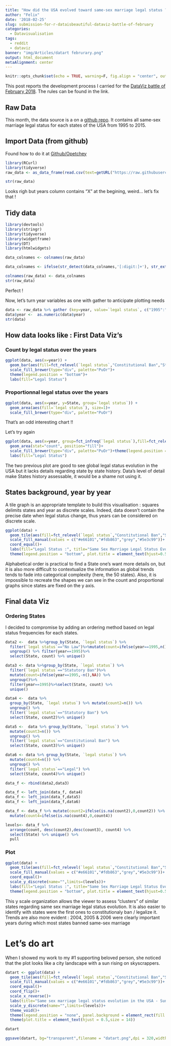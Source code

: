 ```yaml
---
title: "How did the USA evolved toward same-sex marriage legal status ? (r/dataisbeautiful submission)"
author: "Felix"
date: '2018-02-25'
slug: submission-for-r-dataisbeautiful-dataviz-battle-of-february
categories:
  - Datavisualisation
tags:
  - reddit
  - dataviz
banner: "img/Articles/datart februrary.png"
output: html_document
metaAlignment: center
---
```


```r
knitr::opts_chunk$set(echo = TRUE, warning=F, fig.align = "center", out.width = "90%", message=F)
```

This post reports the development process I carried for the [DataViz battle of February 2018](https://www.reddit.com/r/dataisbeautiful/comments/7vegvf/battle_dataviz_battle_for_the_month_of_february/?ref=share&ref_source=link). The rules can be found in the link.

## Raw Data


This month, the data source is a on a [github repo]("https://raw.githubusercontent.com/zonination/samesmarriage/master/ssm.csv"). It contains all same-sex marriage legal status for each states of the USA from 1995 to 2015.

## Import Data (from github)

Found how to do it at [Github/Opetchey](https://github.com/opetchey/RREEBES/wiki/Reading-data-and-code-from-an-online-github-repository)

```r
library(RCurl)
library(tidyverse)
raw_data <- as_data_frame(read.csv(text=getURL("https://raw.githubusercontent.com/zonination/samesmarriage/master/ssm.csv")))

str(raw_data) 
```
Looks righ but years column contains "X" at the begining, weird... let's fix that !

## Tidy data
```r
library(devtools)
library(stringr)
library(tidyverse)
library(widgetframe)
library(DT)
library(htmlwidgets)

data_colnames <- colnames(raw_data)

data_colnames <- ifelse(str_detect(data_colnames,'[:digit:]+'), str_extract(data_colnames,"[:digit:]+"), data_colnames)

colnames(raw_data) <- data_colnames
str(raw_data)
```
Perfect !


Now, let's turn year variables as one with gather to anticipate plotting needs
```r
data <- raw_data %>% gather (key=year, value=`legal status`, c("1995":"2015"))
data$year <-  as.numeric(data$year)
str(data)
```


## How data looks like : First Data Viz's
### Count by legal status over the years

```r
ggplot(data, aes(x=year)) + 
  geom_bar(aes(fill=fct_relevel(`legal status`,"Constitutional Ban","Statutory Ban","No Law", "Legal")))+
  scale_fill_brewer(type="div", palette="PuOr")+
  theme(legend.position = "bottom")+
  labs(fill="Legal Status")
```

### Proportionnal legal status over the years

```r

ggplot(data, aes(x=year, y=State, group=`legal status`)) + 
  geom_area(aes(fill=`legal status`), size=1)+
  scale_fill_brewer(type="div", palette="PuOr")


```
That's an odd interesting chart !!

Let's try again
```r
ggplot(data, aes(x=year, group=fct_infreq(`legal status`),fill=fct_relevel(`legal status`,"Constitutional Ban","Statutory Ban","No Law", "Legal"))) + 
  geom_area(stat="count", position="fill")+
  scale_fill_brewer(type="div", palette="PuOr")+theme(legend.position = "bottom")+
  labs(fill="Legal Status")
```

The two previous plot are good to see global legal status evolution in the USA but it lacks details regarding state by state history. Data's level of detail make States history assessable, it would be a shame not using it.

## States background, year by year

A tile graph is an appropriate template to build this visualisation : squares delimits states and year as discrete scales. Indeed, data doesn't contain the precise date when legal status change, thus years can be considered on discrete scale.
```r
ggplot(data) + 
  geom_tile(aes(fill=fct_relevel(`legal status`,"Constitutional Ban","Statutory Ban","No Law", "Legal"),x=year, y=State),color="white", size=0.2)+
  scale_fill_manual(values = c("#e66101","#fdb863","grey","#5e3c99"))+
  coord_equal()+
  labs(fill="Legal Status :", title="Same Sex Marriage Legal Status Evolution in USA since 1995")+
  theme(legend.position = "bottom", plot.title = element_text(hjust=0.5),panel.background = element_blank())
```
Alphabetical order is practical to find a State one's want more details on, but it is also more difficult to contextualize the information as global trends tends to fade into categorical complexity (here, the 50 states). Also, it is impossible to recreate the shapes we can see in the count and proportional graphs since states are fixed on the y axis.

## Final data Viz
### Ordering States
I decided to compromise by adding an ordering method based on legal status frequencies for each states.
```r
data2 <-  data %>%group_by(State, `legal status`) %>% 
  filter(`legal status`=="No Law")%>%mutate(count=ifelse(year==1995,n(),NA)) %>% 
  ungroup() %>% filter(year==1995)%>%
  select(State, count) %>% unique()

data3 <- data %>%group_by(State, `legal status`) %>% 
  filter(`legal status`=="Statutory Ban")%>%
  mutate(count=ifelse(year==1995,-n(),NA)) %>% 
  ungroup()%>% 
  filter(year==1995)%>%select(State, count) %>% 
  unique()

data4 <-  data %>% 
  group_by(State, `legal status`) %>% mutate(count2=n()) %>% 
  ungroup() %>% 
  filter(`legal status`=="Statutory Ban") %>% 
  select(State, count2)%>% unique()

data5 <-  data %>% group_by(State, `legal status`) %>% 
  mutate(count3=n()) %>% 
  ungroup() %>% 
  filter(`legal status`=="Constitutional Ban") %>% 
  select(State, count3)%>% unique()

data6 <- data %>% group_by(State, `legal status`) %>% 
  mutate(count4=n()) %>% 
  ungroup() %>% 
  filter(`legal status`=="Legal") %>% 
  select(State, count4)%>% unique()

data_f <- rbind(data2,data3)

data_f <- left_join(data_f, data4)
data_f <- left_join(data_f,data5)
data_f <- left_join(data_f,data6)

data_f <- data_f %>% mutate(count2=ifelse(is.na(count2),0,count2)) %>% mutate(count3=ifelse(is.na(count3),0,count3))%>% 
  mutate(count4=ifelse(is.na(count4),0,count4))

levels<- data_f %>% 
  arrange(count, desc(count2),desc(count3), count4) %>% 
  select(State) %>% unique() %>% 
  pull
```

### Plot

```r
ggplot(data) + 
  geom_tile(aes(fill=fct_relevel(`legal status`,"Constitutional Ban","Statutory Ban","No Law", "Legal"),x=year, y=State),color="white", size=0.2)+
  scale_fill_manual(values = c("#e66101","#fdb863","grey","#5e3c99"))+
  coord_equal()+
  scale_y_discrete(name="",limits=(levels))+
  labs(fill="Legal Status :", title="Same Sex Marriage Legal Status Evolution in USA since 1995")+
  theme(legend.position = "bottom", plot.title = element_text(hjust=0.5),panel.background = element_blank())
```

This y scale organization allows the viewer to assess "clusters" of similar states regarding same sex marriage legal status evolution. It is also easier to identify with states were the first ones to constitutionaly ban / legalize it. Trends are also more evident : 2004, 2005 & 2006 were clearly important years during which most states banned same-sex marriage



# Let's do art
When I showed my work to my #1 supporting beloved person, she noticed that the plot looks like a city landscape with a sun rising on skyscrappers.
```r
datart <- ggplot(data) + 
  geom_tile(aes(fill=fct_relevel(`legal status`,"Constitutional Ban","Statutory Ban","No Law", "Legal"),x=year, y=State), position="jitter", height=1.2, width=3.5)+
  scale_fill_manual(values = c("#e66101","#fdb863","grey","#5e3c99"))+
  coord_equal()+
  coord_flip()+
  scale_x_reverse()+
  labs(title="Same sex marriage legal status evolution in the USA - Sunrise")+
  scale_y_discrete(name="",limits=(levels))+
  theme_void()+
  theme(legend.position = "none", panel.background = element_rect(fill = "transparent", colour = NA), plot.background = element_rect(fill = "transparent", colour = NA))+
  theme(plot.title = element_text(hjust = 0.5,size = 14))

datart

```

```r
ggsave(datart, bg="transparent",filename = "datart.png",dpi = 320,width = 12)
```

